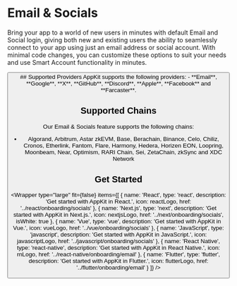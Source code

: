 

# Email & Socials

Bring your app to a world of new users in minutes with default Email and Social login, giving both new and existing users the ability to seamlessly connect to your app using just an email address or social account. With minimal code changes, you can customize these options to suit your needs and use Smart Account functionality in minutes.
 
<Button name="Try Demo" url="https://lab.web3modal.com/library/wagmi/" />
## Supported Providers
AppKit supports the following providers:
- **Email**, **Google**, **X**, **GitHub**, **Discord**, **Apple**, **Facebook** and **Farcaster**.

## Supported Chains

Our Email & Socials feature supports the following chains:
+ Algorand, Arbitrum, Astar zkEVM, Base, Berachain, Binance, Celo, Chiliz, Cronos, Etherlink, Fantom, Flare, Harmony, Hedera, Horizen EON, Loopring, Moonbeam, Near, Optimism, RARI Chain, Sei, ZetaChain, zkSync and XDC Network


## Get Started

<Wrapper
  type="large"
  fit={false}
  items={[
    {
      name: 'React',
      type: 'react',
      description: 'Get started with AppKit in React.',
      icon: reactLogo,
      href: '../react/onboarding/socials'
    },
    {
      name: 'Next.js',
      type: 'next',
      description: 'Get started with AppKit in Next.js.',
      icon: nextjsLogo,
      href: '../next/onboarding/socials',
      isWhite: true
    },
    {
      name: 'Vue',
      type: 'vue',
      description: 'Get started with AppKit in Vue.',
      icon: vueLogo,
      href: '../vue/onboarding/socials'
    },
    {
      name: 'JavaScript',
      type: 'javascript',
      description: 'Get started with AppKit in JavaScript.',
      icon: javascriptLogo,
      href: '../javascript/onboarding/socials'
    },
    {
      name: 'React Native',
      type: 'react-native',
      description: 'Get started with AppKit in React Native.',
      icon: rnLogo,
      href: '../react-native/onboarding/email'
    },
    {
      name: 'Flutter',
      type: 'flutter',
      description: 'Get started with AppKit in Flutter.',
      icon: flutterLogo,
      href: '../flutter/onboarding/email'
    }
  ]}
/>
